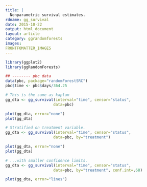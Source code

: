 ```yaml
---
title: |
  Nonparametric survival estimates.
rdname: gg_survival
date: 2015-10-22
output: html_document
layout: article
category: ggrandomforests
images:
FRONTFOMATTER_IMAGES
---
```


```r
library(ggplot2)
library(ggRandomForests)
```

```r
## -------- pbc data
data(pbc, package="randomForestSRC")
pbc$time <- pbc$days/364.25

# This is the same as kaplan
gg_dta <- gg_survival(interval="time", censor="status",
                     data=pbc)

plot(gg_dta, error="none")
plot(gg_dta)

# Stratified on treatment variable.
gg_dta <- gg_survival(interval="time", censor="status",
                     data=pbc, by="treatment")

plot(gg_dta, error="none")
plot(gg_dta)

# ...with smaller confidence limits.
gg_dta <- gg_survival(interval="time", censor="status",
                     data=pbc, by="treatment", conf.int=.68)

plot(gg_dta, error="lines")



```